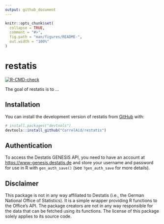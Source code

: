 ```yaml
---
output: github_document
---
```


<!-- README.md is generated from README.Rmd. Please edit that file -->

```r
knitr::opts_chunk$set(
  collapse = TRUE,
  comment = "#>",
  fig.path = "man/figures/README-",
  out.width = "100%"
)
```

# restatis

<!-- badges: start -->
[![R-CMD-check](https://github.com/CorrelAid/restatis/workflows/R-CMD-check/badge.svg)](https://github.com/CorrelAid/restatis/actions)
<!-- badges: end -->

The goal of restatis is to ...

## Installation

You can install the development version of restatis from [GitHub](https://github.com/) with:

``` r
# install.packages("devtools")
devtools::install_github("CorrelAid/restatis")
```

## Authentication

To access the Destatis GENESIS API, you need to have an account at <https://www-genesis.destatis.de> and store your username and password for use in R with `gen_auth_save()` (see `?gen_auth_save` for more details).

## Disclaimer
This package is not in any way affiliated to Destatis (i.e., the German National Office of Statistics). It is a simple wrapper providing R functions to the Office's API. The package creators are not in any way responsible for the data that can be fetched using its functions. The license of this package solely applies to its source code. 
